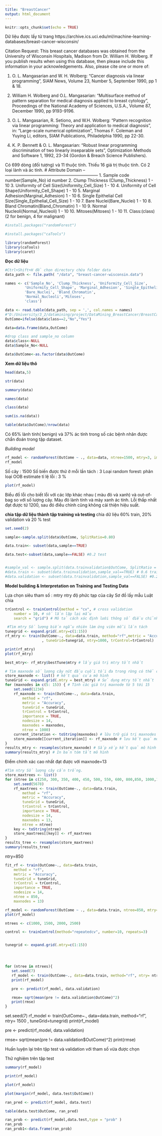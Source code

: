 ```yaml
---
title: "BreastCancer"
output: html_document
---
```


```r
knitr::opts_chunk$set(echo = TRUE)
```

Dữ liệu được lấy từ trang https://archive.ics.uci.edu/ml/machine-learning-databases/breast-cancer-wisconsin/

Citation Request:
   This breast cancer databases was obtained from the University of Wisconsin
   Hospitals, Madison from Dr. William H. Wolberg.  If you publish results
   when using this database, then please include this information in your
   acknowledgements.  Also, please cite one or more of:

   1. O. L. Mangasarian and W. H. Wolberg: "Cancer diagnosis via linear 
      programming", SIAM News, Volume 23, Number 5, September 1990, pp 1 & 18.

   2. William H. Wolberg and O.L. Mangasarian: "Multisurface method of 
      pattern separation for medical diagnosis applied to breast cytology", 
      Proceedings of the National Academy of Sciences, U.S.A., Volume 87, 
      December 1990, pp 9193-9196.

   3. O. L. Mangasarian, R. Setiono, and W.H. Wolberg: "Pattern recognition 
      via linear programming: Theory and application to medical diagnosis", 
      in: "Large-scale numerical optimization", Thomas F. Coleman and Yuying
      Li, editors, SIAM Publications, Philadelphia 1990, pp 22-30.

   4. K. P. Bennett & O. L. Mangasarian: "Robust linear programming 
      discrimination of two linearly inseparable sets", Optimization Methods
      and Software 1, 1992, 23-34 (Gordon & Breach Science Publishers).
      
  Có 699 dòng (đối tượng) và 11 thuộc tính.
  Thiếu 16 giá trị thuộc tính.
  Có 2 loại lành và ác tính. 
  #  Attribute                                                   Domain
   -- ------------------------------------------------------------------
   1. Sample code number(Sample_No)                              id number
   2. Clump Thickness (Clump_Thickness)                          1 - 10
   3. Uniformity of Cell Size(Uniformity_Cell_Size)              1 - 10
   4. Uniformity of Cell Shape(Uniformity_Cell_Shape)            1 - 10
   5. Marginal Adhesion(Marginal_Adhesion)                       1 - 10
   6. Single Epithelial Cell Size(Single_Epithelial_Cell_Size)   1 - 10
   7. Bare Nuclei(Bare_Nuclei)                                   1 - 10
   8. Bland Chromatin(Bland_Chromatin)                           1 - 10
   9. Normal Nucleoli(Normal_Nucleoli)                           1 - 10
  10. Mitoses(Mitoses)                                           1 - 10
  11. Class:(class)                                             (2 for benign, 4 for malignant)

```r
#install.packages("randomForest")
```
```r
#install.packages("caTools")

```

  
```r
library(randomForest)
library(caTools)
library(caret)
```
**Đọc dữ liệu**
```r
#Ctrl+Shift+H để chọn directory chứa folder data
data_path <- file.path( "/data", "breast-cancer-wisconsin.data")

names <- c('Sample_No', 'Clump_Thickness', 'Uniformity_Cell_Size', 
         'Uniformity_Cell_Shape', 'Marginal_Adhesion', 'Single_Epithelial_Cell_Size', 
         'Bare_Nuclei', 'Bland_Chromatin', 
         'Normal_Nucleoli','Mitoses', 
         'class')

data <- read.table(data_path, sep = ',', col.names = names)
#"D:/University/3_2/datamining/project/DataMining_BreastCancer/BreastCancer/data/breast-cancer-wisconsin.data"
OutCome=ifelse(data$class==2,"No","Yes")

data=data.frame(data,OutCome)

#drop class and sample_no column
data$class<-NULL
data$Sample_No<-NULL

data$OutCome<-as.factor(data$OutCome)

```
**Xem dữ liệu thô**
```r
head(data,5)
```
```r
str(data)
```
```r
summary(data)
```

```r
names(data)
```
```r
class(data)
```
```r
sum(is.na(data))
```

```r
table(data$OutCome)/nrow(data)
``` 
Có 65% lành tính( benign) và 37% ác tính trong số các bệnh nhân được chẩn đoán trong tập dataset.


*Building model*


```r

rf_model <- randomForest(OutCome ~ ., data=data, ntree=1500, mtry=3, importance=TRUE)
rf_model
```
Số cây : 1500
Số biến được thử ở mỗi lần tách : 3
Loại random forest: phân loại
OOB estimate tỉ lệ lỗi : 3 %


```r
plot(rf_model)

```
Biểu đồ lỗi cho biết lỗi với các lớp khác nhau ( màu đỏ và xanh) và out-of-bag so với số lượng cây. Màu đỏ lành tính và mày xanh ác tính. Lỗi thấp nhất đạt được từ 1200, sau đó điều chỉnh cũng không cải thiện hiệu suất.


**chia tập dữ liệu thành tập training và testing**
chia dữ liệu 60% train, 20% validation và 20 % test


```r
set.seed(2)

sample<-sample.split(data$OutCome, SplitRatio=0.80)

data.train<- subset(data,sample==TRUE)

data.test<-subset(data,sample==FALSE) #0.2 test


#sample_val <- sample.split(data.trainvalidation$OutCome, SplitRatio = 0.75)
#data.train <- subset(data.trainvalidation,sample_val==TRUE) # 0.6 train
#data.validation <- subset(data.trainvalidation,sample_val==FALSE) #0.2 validation

```
**Model building & Interpretation on Training and Testing Data**

Lựa chọn siêu tham số :
   mtry 
   ntry
   độ phức tạp của cây
   Sơ đồ lấy mẫu
   Luật chia
```r
trControl <- trainControl(method = "cv", # cross validation 
    number = 10, # số lần lặp lại mẫu
    search = "grid") # Mô tả cách xác định lưới thông số điều chỉnh


```

```r
 #Tìm mtry Số lượng biến ngẫu nhiên làm ứng viên mỗi lần tách
tunegrid <- expand.grid(.mtry=c(1:15))
rf_mtry <- train(OutCome~., data=data.train, method="rf",metric = "Accuracy" # đánh giá theo Accuracy
                 , tuneGrid=tunegrid, ntry=1000, trControl=trControl)

print(rf_mtry)
plot(rf_mtry)
```


```r
best_mtry<- rf_mtry$bestTune$mtry # lấy giá trị mtry tốt nhất

```

```r
# Tìm maxnode số lượng cây nút đầu cuối tối đa trong rừng có thể có
store_maxnode <- list() # kết quả của mô hình
tuneGrid <- expand.grid(.mtry = best_mtry) # Sử dụng mtry tốt nhất
for (maxnodes in c(5: 15)) { # Tính các giá trị maxnode từ 5 tới 15
    set.seed(1234)
    rf_maxnode <- train(OutCome~., data=data.train,
        method = "rf",
        metric = "Accuracy",
        tuneGrid = tuneGrid,
        trControl = trControl,
        importance = TRUE,
        nodesize = 14,
        maxnodes = maxnodes,
        ntree = 1000)
    current_iteration <- toString(maxnodes) # lữu trữ giá trị maxnodes dạng string
    store_maxnode[[current_iteration]] <- rf_maxnode # lưu kết quả model vào list
}
results_mtry <- resamples(store_maxnode) # Sắp xếp kết quả mô hình
summary(results_mtry) # In bản tóm tắt mô hình

```

Điểm chính xác cao nhất đạt được với maxnode=13
   
```r
#Tìm ntry Số lượng cây cần trồng.
store_maxtrees <- list()
for (ntree in c(250, 300, 350, 400, 450, 500, 550, 600, 800,850, 1000,1500, 2000)) {
    set.seed(5678)
    rf_maxtrees <- train(OutCome~., data=data.train,
        method = "rf",
        metric = "Accuracy",
        tuneGrid = tuneGrid,
        trControl = trControl,
        importance = TRUE,
        nodesize = 14,
        maxnodes = 13,
        ntree = ntree)
    key <- toString(ntree)
    store_maxtrees[[key]] <- rf_maxtrees
}
results_tree <- resamples(store_maxtrees)
summary(results_tree)

```
ntry=850

```r
fit_rf <- train(OutCome~., data=data.train,
    method = "rf",
    metric = "Accuracy",
    tuneGrid = tuneGrid,
    trControl = trControl,
    importance = TRUE,
    nodesize = 14,
    ntree = 850,
    maxnodes = 13)
```

```r
rf_model <- randomForest(OutCome ~ ., data=data.train, ntree=850, mtry=best_mtry, importance=TRUE)
plot(rf_model)
```

```r

ntrees <- c(1000, 1500, 2000, 2500)

control <- trainControl(method="repeatedcv", number=10, repeats=3)


tunegrid <- expand.grid(.mtry=c(1:15))




for (ntree in ntrees){
   set.seed(7)
   rf_model <- train(OutCome~., data=data.train, method="rf", ntry= ntree , tuneGrid=tunegrid)
   print(rf_model)

   pre <- predict(rf_model, data.validation)

   rmse= sqrt(mean(pre != data.validation$OutCome)^2)
   print(rmse)
}

```

set.seed(7)
rf_model <- train(OutCome~., data=data.train, method="rf", ntry= 1500 , tuneGrid=tunegrid)
print(rf_model)

pre <- predict(rf_model, data.validation)

rmse= sqrt(mean(pre != data.validation$OutCome)^2)
print(rmse)



Huấn luyện lại trên tập test và validation với tham số vừa được chọn


Thử nghiệm trên tập test



```r



summary(rf_model)

print(rf_model)
```


```r
plot(rf_model)
```


```r
plot(margin(rf_model, data.test$OutCome))
```



```r
ran_pred <- predict(rf_model, data.test)

table(data.test$OutCome, ran_pred)

```
```r
ran_prob <- predict(rf_model,data.test,type = "prob" )
ran_prob
ran_prob1<-data.frame(ran_prob)
```

